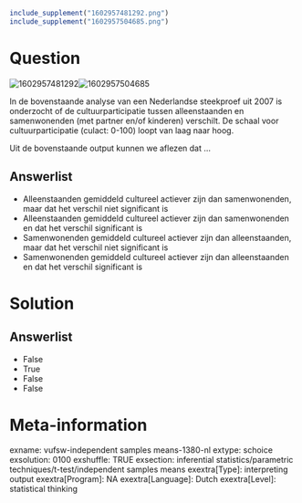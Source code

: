 ```r
include_supplement("1602957481292.png")
include_supplement("1602957504685.png")
```

Question
========
<img src="1602957481292.png" class="fr-fic fr-dii tvcss_2"
alt="1602957481292" /><img src="1602957504685.png" class="fr-fic fr-dii tvcss_3"
alt="1602957504685" />  
  
In de bovenstaande analyse van een Nederlandse steekproef uit 2007 is
onderzocht of de cultuurparticipatie tussen alleenstaanden en
samenwonenden (met partner en/of kinderen) verschilt. De schaal voor
cultuurparticipatie (culact: 0-100) loopt van laag naar hoog.  
  
Uit de bovenstaande output kunnen we aflezen dat …

Answerlist
----------
* Alleenstaanden gemiddeld cultureel actiever zijn dan samenwonenden, maar
  dat het verschil niet significant is
* Alleenstaanden gemiddeld cultureel actiever zijn dan samenwonenden en
  dat het verschil significant is
* Samenwonenden gemiddeld cultureel actiever zijn dan alleenstaanden, maar
  dat het verschil niet significant is
* Samenwonenden gemiddeld cultureel actiever zijn dan alleenstaanden en
  dat het verschil significant is

Solution
========










Answerlist
----------
* False
* True
* False
* False

Meta-information
================
exname: vufsw-independent samples means-1380-nl
extype: schoice
exsolution: 0100
exshuffle: TRUE
exsection: inferential statistics/parametric techniques/t-test/independent samples means
exextra[Type]: interpreting output
exextra[Program]: NA
exextra[Language]: Dutch
exextra[Level]: statistical thinking

